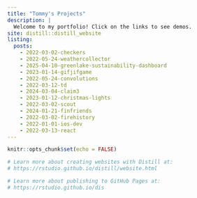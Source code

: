 ```yaml
---
title: "Tommy's Projects"
description: |
  Welcome to my portfolio! Click on the links to see demos.
site: distill::distill_website
listing: 
  posts: 
    - 2022-03-02-checkers
    - 2022-05-24-weathercollector
    - 2025-04-10-greenlake-sustainability-dashboard
    - 2023-01-14-gifjifgame
    - 2022-05-24-convolutions
    - 2022-03-12-td
    - 2024-03-04-claim3
    - 2023-01-12-christmas-lights
    - 2022-03-02-scout
    - 2024-01-21-finfriends
    - 2022-03-02-firehistory
    - 2022-01-01-ios-dev
    - 2022-03-13-react
---
```


```r
knitr::opts_chunk$set(echo = FALSE)

# Learn more about creating websites with Distill at:
# https://rstudio.github.io/distill/website.html

# Learn more about publishing to GitHub Pages at:
# https://rstudio.github.io/dis

```


